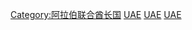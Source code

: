 {{Commons cat|Geography of the United Arab Emirates}}

[[Category:阿拉伯联合酋长国|Category:阿拉伯联合酋长国]]
[[Category:亚洲各国地理|UAE]]
[[Category:西亚地理|UAE]]
[[Category:中东地理|UAE]]